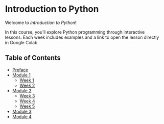 # Introduction to Python {.unnumbered}

Welcome to *Introduction to Python*!

In this course, you'll explore Python programming through interactive lessons. 
Each week includes examples and a link to open the lesson directly in Google Colab.

## Table of Contents
- [Preface](preface.qmd)
- [Module 1](module_one.ipynb)
  - [Week 1](week1.ipynb)
  - [Week 2](week2.ipynb)
- [Module 2](module_two.ipynb)
  - [Week 3](week3.ipynb)
  - [Week 4](week4.ipynb)
  - [Week 5](week5.ipynb)
- [Module 3](module_three.ipynb)
- [Module 4](module_four.ipynb)
